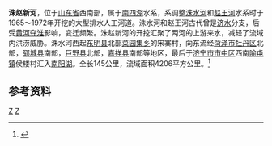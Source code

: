 {{Infobox River
  | river_name      = 洙赵新河
  | image_name      =
  | image_size      = 
  | caption         = 
  | origin          = [[山东省|山东省]][[东明县|东明县]][[菜园集乡|菜园集乡]]宋寨村
  | mouth           = 山东省[[济宁市|济宁市]][[市中区_(济宁市)|市中区]]侯楼村[[南阳湖|南阳湖]]
  | basin_countries = {{PRC}}
  | length          = 145 公里
  | elevation       = 
  | mouth_elevation = 
  | discharge       = 
  | watershed       = 4206 平方公里
}}
'''洙赵新河'''，位于[[山东省|山东省]]西南部，属于[[南四湖|南四湖]]水系，系调整[[洙水河|洙水河]]和[[赵王河_(梁济运河)|赵王河]]水系时于1965～1972年开挖的大型排水人工河道。洙水河和赵王河古代曾是[[济水|济水]]分支，后受[[黄河夺淮|黄河夺淮]]影响，变迁频繁。洙赵新河的开挖汇聚了两河的上游来水，减轻了流域内洪涝威胁。洙水河西起[[东明县|东明县]]北部[[菜园集乡|菜园集乡]]的宋寨村，向东流经[[菏泽市|菏泽市]][[牡丹区|牡丹区]]北部，[[郓城县|郓城县]]南部，[[巨野县|巨野县]]北部，[[嘉祥县|嘉祥县]]南部等地区，最后于[[济宁市|济宁市]][[市中区_(济宁市)|市中区]]西南[[喻屯镇|喻屯镇]]侯楼村汇入[[南阳湖|南阳湖]]。全长145公里，流域面积4206平方公里。<ref name="中国河湖大典">{{cite book zh |author=《中国河湖大典》编纂委员会 |title=《中国河湖大典·淮河卷》 |format=M |edition=1 |location=北京 |publisher=中国水利水电出版社 |date=2010年9月 |pages=178～179页 |id= ISBN 978-7-5084-7953-8}}</ref> 
==参考资料==
{{reflist}}

[[Category:沂沭泗河水系|Z]]
[[Category:山东河流|Z]]